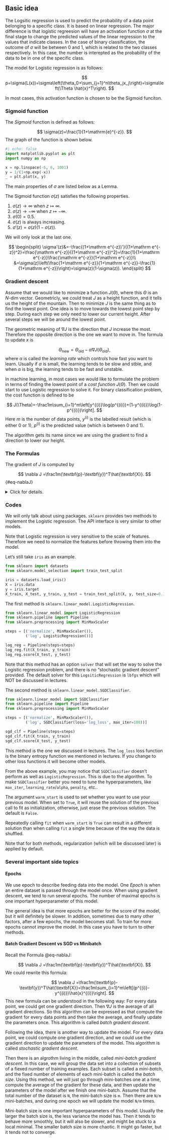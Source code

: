 


## Basic idea
The Logsitic regression is used to predict the probability of a data point belonging to a specific class. It is based on linear regression. The major difference is that logistic regreesion will have an activation function $\sigma$ at the final stage to change the predicted values of the linear regression to the values that indicate classes. In the case of binary classification, the outcome of $\sigma$ will be between $0$ and $1$, which is related to the two classes respectively. In this case, the number is interepted as the probability of the data to be in one of the specific class.

The model for Logistic regression is as follows:

$$
p=\sigma(L(x))=\sigma\left(\theta_0+\sum_{j=1}^n\theta_jx_j\right)=\sigma\left(\Theta \hat{x}^T\right).
$$

In most cases, this activation function is chosen to be the Sigmoid funciton.

### Sigmoid function

The *Sigmoid* function is defined as follows:

$$
\sigma(z)=\frac{1}{1+\mathrm{e}^{-z}}.
$$
The graph of the function is shown below.



```python
#| echo: false
import matplotlib.pyplot as plt
import numpy as np

x = np.linspace(-6, 6, 1001)
y = 1/(1+np.exp(-x))
_ = plt.plot(x, y)
```


The main properties of $\sigma$ are listed below as a Lemma.


::: {#lem-sig}

The Sigmoid function $\sigma(z)$ satisfies the following properties.

1. $\sigma(z)\rightarrow \infty$ when $z\mapsto \infty$.
2. $\sigma(z)\rightarrow -\infty$ when $z\mapsto -\infty$.
3. $\sigma(0)=0.5$.
4. $\sigma(z)$ is always increasing.
5. $\sigma'(z)=\sigma(z)(1-\sigma(z))$.

:::



::: {.solution}
We will only look at the last one.

$$
\begin{split}
\sigma'(z)&=-\frac{(1+\mathrm e^{-z})'}{(1+\mathrm e^{-z})^2}=\frac{\mathrm e^{-z}}{(1+\mathrm e^{-z})^2}=\frac{1}{1+\mathrm e^{-z}}\frac{\mathrm e^{-z}}{1+\mathrm e^{-z}}\\
&=\sigma(z)\left(\frac{1+\mathrm e^{-z}}{1+\mathrm e^{-z}}-\frac{1}{1+\mathrm e^{-z}}\right)=\sigma(z)(1-\sigma(z)).
\end{split}
$$
:::



### Gradient descent
Assume that we would like to minimize a function $J(\Theta)$, where this $\Theta$ is an $N$-dim vector. Geometricly, we could treat $J$ as a height function, and it tells us the height of the mountain. Then to minimize $J$ is the same thing as to find the lowest point. One idea is to move towards the lowest point step by step. During each step we only need to lower our current height. After several steps we will be around the lowest point.

The geometric meaning of $\nabla J$ is the direction that $J$ increase the most. Therefore the opposite direction is the one we want to move in. The formula to update $x$ is 

$$
\Theta_{\text{new}} = \Theta_{\text{old}}-\alpha \nabla J(\Theta_{\text{old}}),
$$
where $\alpha$ is called the *learning rate* which controls how fast you want to learn. Usually if $\alpha$ is small, the learning tends to be slow and stble, and when $\alpha$ is big, the learning tends to be fast and unstable.

In machine learning, in most cases we would like to formulate the problem in terms of finding the lowest point of a *cost function* $J(\Theta)$. Then we could start to use Logistic regression to solve it. For binary classification problem, the cost function is defined to be

$$
J(\Theta)=-\frac1m\sum_{i=1}^m\left[y^{(i)}\log(p^{(i)})+(1-y^{(i)})\log(1-p^{(i)})\right].
$$
Here $m$ is the number of data points, $y^{(i)}$ is the labelled result (which is either $0$ or $1$), $p^{(i)}$ is the predicted value (which is between $0$ and $1$). 

::: {.callout-note}
The algorithm gets its name since we are using the gradient to find a direction to lower our height. 
:::


### The Formulas


::: {#thm-reggrad}
The gradient of $J$ is computed by

$$
\nabla J =\frac1m(\textbf{p}-\textbf{y})^T\hat{\textbf{X}}.
$$ {#eq-nablaJ}
:::


<details>
<summary>Click for details.</summary>

::: {.proof}


The formula is an application of the chain rule for the multivariable functions.

$$
\begin{split}
\dfrac{\partial p}{\partial \theta_k}&=\dfrac{\partial}{\partial \theta_k}\sigma\left(\theta_0+\sum_{j=1}^n\theta_jx_j\right)=\dfrac{\partial}{\partial \theta_k}\sigma(L(\Theta))\\
&=\sigma(L)(1-\sigma(L))\dfrac{\partial}{\partial \theta_k}\left(\theta_0+\sum_{j=1}^n\theta_jx_j\right)\\
&=\begin{cases}
p(1-p)&\text{ if }k=0,\\
p(1-p)x_k&\text{ otherwise}.
\end{cases}
\end{split}
$$
Then 

$$
\nabla p = \left(\frac{\partial p}{\partial\theta_0},\ldots,\frac{\partial p}{\partial\theta_n}\right) = p(1-p)\hat{x}.
$$

Then 

$$
\nabla \log(p) = \frac{\nabla p}p =\frac{p(1-p)\hat{x}}{p}=(1-p)\hat{x}.
$$

$$
\nabla \log(1-p) = \frac{-\nabla p}{1-p} =-\frac{p(1-p)\hat{x}}{1-p}=-p\hat{x}.
$$

Then 

$$
\begin{split}
\nabla J& = -\frac1m\sum_{i=1}^m\left[y^{(i)}\nabla \log(p^{(i)})+(1-y^{(i)})\nabla \log(1-p^{(i)})\right]\\
&=-\frac1m\sum_{i=1}^m\left[y^{(i)}(1-p^{(i)})\hat{x}^{(i)}+(1-y^{(i)})(-p^{(i)}\hat{x}^{(i)})\right]\\
&=-\frac1m\sum_{i=1}^m\left[(y^{(i)}-p^{(i)})\hat{x}^{(i)}\right].
\end{split}
$$

We write $\hat{x}^{(i)}$ as row vectors, and stack all these row vectors vertically. What we get is a matrix $\hat{\textbf X}$ of the size $m\times (1+n)$. We stack all $y^{(i)}$ (resp. $p^{(i)}$) vectically to get the $m$-dim column vector $\textbf y$ (resp. $\textbf p$). 

Using this notation, the previous formula becomes


$$
\nabla J =\frac1m(\textbf{p}-\textbf{y})^T\hat{\textbf{X}}.
$$

After the gradient can be computed, we can start to use the gradient descent method. Note that, although $\Theta$ are not explicitly presented in the formula of $\nabla J$, this is used to modify $\Theta$:

$$
\Theta_{s+1} = \Theta_s - \alpha\nabla J.
$$

:::
</details>


### Codes
We will only talk about using packages. `sklearn` provides two methods to implement the Logistic regression. The API interface is very similar to other models. 

Note that Logistic regression is very sensitive to the scale of features. Therefore we need to normalize the features before throwing them into the model.

Let's still take `iris` as an example.



```python
from sklearn import datasets
from sklearn.model_selection import train_test_split

iris = datasets.load_iris()
X = iris.data
y = iris.target
X_train, X_test, y_train, y_test = train_test_split(X, y, test_size=0.15)
```


The first method is `sklearn.linear_model.LogisticRegression`. 


```python
from sklearn.linear_model import LogisticRegression
from sklearn.pipeline import Pipeline
from sklearn.preprocessing import MinMaxScaler

steps = [('normalize', MinMaxScaler()),
         ('log', LogisticRegression())]

log_reg = Pipeline(steps=steps)
log_reg.fit(X_train, y_train)
log_reg.score(X_test, y_test)
```


Note that this method has an option `solver` that will set the way to solve the Logistic regression problem, and there is no "stochastic gradient descent" provided. The default solver for this `LogsiticRegression` is `lbfgs` which will NOT be discussed in lectures.

The second method is `sklearn.linear_model.SGDClassifier`.


```python
from sklearn.linear_model import SGDClassifier
from sklearn.pipeline import Pipeline
from sklearn.preprocessing import MinMaxScaler

steps = [('normalize', MinMaxScaler()),
         ('log', SGDClassifier(loss='log_loss', max_iter=100))]

sgd_clf = Pipeline(steps=steps)
sgd_clf.fit(X_train, y_train)
sgd_clf.score(X_test, y_test)
```



This method is the one we discussed in lectures. The `log_loss` loss function is the binary entropy function we mentioned in lectures. If you change to other loss functions it will become other models.

From the above example, you may notice that `SGDClassifier` doesn't perform as well as `LogisticRegression`. This is due to the algorithm. To make `SGDClassifier` better you need to tune the hyperparameters, like `max_iter`, `learning_rate`/`alpha`, `penalty`, etc..



::: {.callout-note}
The argument `warm_start` is used to set whether you want to use your previous model. When set to `True`, it will reuse the solution of the previous call to fit as initialization, otherwise, just erase the previous solution. The default is `False`.  

Repeatedly calling `fit` when `warm_start` is `True` can result in a different solution than when calling `fit` a single time because of the way the data is shuffled. 
:::


::: {.callout-note}

Note that for both methods, regularization (which will be discussed later) is applied by default.
:::


### Several important side topics

#### Epochs
We use epoch to describe feeding data into the model. One *Epoch* is when an entire dataset is passed through the model once. When using gradient descent, we tend to run several epochs. The number of maximal epochs is one important hyperparameter of this model.

The general idea is that more epochs are better for the score of the model, but it will definitely be slower. In addition, sometimes due to many other factors, after a few epochs, the model becomes stall. To train for more epochs cannot improve the model. In this case you have to turn to other methods.


#### Batch Gradient Descent vs SGD vs Minibatch
Recall the Formula @eq-nablaJ: 

$$
\nabla J =\frac1m(\textbf{p}-\textbf{y})^T\hat{\textbf{X}}.
$$
We could rewrite this formula:

$$
\nabla J =\frac1m(\textbf{p}-\textbf{y})^T\hat{\textbf{X}}=\frac1m\sum_{i=1}^m\left[(p^{(i)}-y^{(i)})\hat{x}^{(i)}\right].
$$
This new formula can be understood in the following way: For every data point, we could get one gradient direction. Then $\nabla J$ is the average of all gradient directions. So this algorithm can be expressed as that compute the gradient for every data points and then take the average, and finally update the parameters once. This algorithm is called *batch gradient descent*. 


Following the idea, there is another way to update the model. For every data point, we could compute one gradient direction, and we could use the gradient direction to update the parameters of the model. This algorithm is called *stochastic gradient descent*. 

Then there is an algrothm living in the middle, called *mini-batch gradient descent*. In this case, we will group the data set into a collection of subsets of a fiexed number of training examples. Each subset is called a *mini-batch*, and the fixed number of elements of each mini-batch is called the *batch size*. Using this method, we will just go through mini-batches one at a time, compute the average of the gradient for these data, and then update the parameters of the model after we finish one mini-batch. Assume that the total number of the dataset is `N`, the mini-batch size is `m`. Then there are `N/m` mini-batches, and during one epoch we will update the model `N/m` times.


Mini-batch size is one important hyperparameters of this model. Usually the larger the batch size is, the less variance the model has. Then it tends to behave more smoothly, but it will also be slower, and might be stuck to a local minimal. The smaller batch size is more chaotic. It might go faster, but it tends not to converge.



